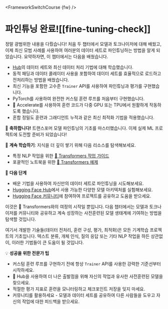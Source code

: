 <FrameworkSwitchCourse {fw} />

# 파인튜닝 완료![[fine-tuning-check]]

<CourseFloatingBanner
    chapter={3}
    classNames="absolute z-10 right-0 top-0"
/>

정말 광범위한 내용을 다뤘습니다! 처음 두 챕터에서 모델과 토크나이저에 대해 배웠고, 이제 최신 모범 사례를 사용하여 여러분의 데이터 세트로 파인튜닝하는 방법을 알게 되었습니다. 요약하자면, 이 챕터에서는 다음을 배웠습니다.

* [Hub](https://huggingface.co/datasets)의 데이터 세트와 최신 데이터 처리 기법에 대해 학습했습니다.
* 동적 패딩과 데이터 콜레이터 사용을 포함하여 데이터 세트를 효율적으로 로드하고 전처리하는 방법을 배웠습니다.
* 최신 기능을 포함한 고수준 `Trainer` API를 사용하여 파인튜닝과 평가를 구현했습니다.
* PyTorch를 사용하여 완전한 커스텀 훈련 루프를 처음부터 구현했습니다.
* 🤗 Accelerate를 사용하여 훈련 코드가 다중 GPU 또는 TPU에서 원활하게 작동하도록 했습니다.
* 혼합 정밀도 훈련과 그래디언트 누적과 같은 최신 최적화 기법을 적용했습니다.

<Tip>

🎉 **축하합니다!** 트랜스포머 모델 파인튜닝의 기초를 마스터했습니다. 이제 실제 ML 프로젝트에 도전할 준비가 되었습니다!

📖 **계속 학습하기**: 지식을 더 깊이 쌓기 위해 다음 리소스를 탐색해보세요.
- 특정 NLP 작업을 위한 [🤗 Transformers 작업 가이드](https://huggingface.co/docs/transformers/main/en/tasks/sequence_classification)
- 포괄적인 노트북을 위한 [🤗 Transformers 예제](https://huggingface.co/docs/transformers/main/en/notebooks)

🚀 **다음 단계** 
- 배운 기법을 사용하여 자신만의 데이터 세트로 파인튜닝을 시도해보세요.
- [Hugging Face Hub](https://huggingface.co/models)에서 사용 가능한 다양한 모델 아키텍처를 실험해보세요.
- [Hugging Face 커뮤니티](https://discuss.huggingface.co/)에 참여하여 프로젝트를 공유하고 도움을 받으세요.

</Tip>

이것은 🤗 Transformers와의 여정의 시작일 뿐입니다. 다음 챕터에서는 모델과 토크나이저를 커뮤니티와 공유하고 계속 성장하는 사전훈련된 모델 생태계에 기여하는 방법을 탐색할 것입니다.

여기서 개발한 기술들(데이터 전처리, 훈련 구성, 평가, 최적화)은 모든 기계학습 프로젝트의 기초입니다. 텍스트 분류, 개체 인식, 질의 응답 또는 기타 NLP 작업을 하든 상관없이, 이러한 기법들이 큰 도움이 될 것입니다.

<Tip>

💡 **성공을 위한 전문가 팁**
- 커스텀 훈련 루프를 구현하기 전에 항상 `Trainer` API를 사용한 강력한 기준선부터 시작하세요.
- 🤗 Hub을 사용하여 더 나은 출발점을 위해 자신의 작업과 유사한 사전훈련된 모델을 찾으세요.
- 적절한 평가 지표로 훈련을 모니터링하고 체크포인트 저장을 잊지 마세요.
- 커뮤니티를 활용하세요 - 모델과 데이터 세트를 공유하여 다른 사람들을 도우고 자신의 작업에 대한 피드백을 받으세요.

</Tip>